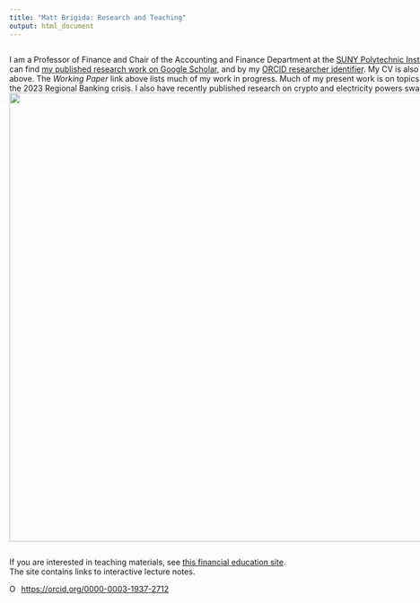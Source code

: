 ```yaml
---
title: "Matt Brigida: Research and Teaching"
output: html_document
---
```



<style>
.flex-container {
    display: flex;
    justify-content: space-around;
}
</style>

<div class="flex-container">

I am a Professor of Finance and Chair of the Accounting and Finance Department at the [SUNY Polytechnic Institute](https://sunypoly.edu/).   You can find [my published research work on Google Scholar](https://scholar.google.com/citations?user=CvW8NYUAAAAJ&hl=en), and by my [ORCID researcher identifier](https://orcid.org/0000-0003-1937-2712).  My CV is also available above.  The *Working Paper* link above lists much of my work in progress.  Much of my present work is on topics related to the 2023 Regional Banking crisis. I also have recently published research on crypto and electricity powers swaps.
<img style="display: block; margin: auto;" src="./various/pic_front_chalkboard.JPG" width="800">
</div>

If you are interested in teaching materials, see [this financial education site](https://financial-education.github.io).  The site contains links to interactive lecture notes.

<div itemscope itemtype="https://schema.org/Person"><a itemprop="sameAs" content="https://orcid.org/0000-0003-1937-2712" href="https://orcid.org/0000-0003-1937-2712" target="orcid.widget" rel="me noopener noreferrer" style="vertical-align:top;"><img src="https://orcid.org/sites/default/files/images/orcid_16x16.png" style="width:1em;margin-right:.5em;" alt="ORCID iD icon">https://orcid.org/0000-0003-1937-2712</a></div>
